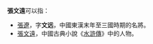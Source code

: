 '''張文遠'''可以指：
*[[張遼|張遼]]，字'''文远'''，中國東漢末年至三國時期的名將。
*[[張文遠_(水滸傳)|張文遠]]，中國古典小說《[[水滸傳|水滸傳]]》中的人物。
{{Disambiguation|Cat=三字张姓人名消歧义}}